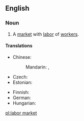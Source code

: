 ==English==
{{wikipedia|Labor economics}}
===Noun===
{{en-noun|sg=[[labor]] [[market]]}}

# {{economics}} A [[market]] with [[labor]] of [[worker]]s.

====Translations====
{{trans-top|market}}
* Chinese:
*: Mandarin: {{t|zh|勞工市場|sc=Hani}}, {{t|zh|劳工市场|tr=láogōng shìchǎng|sc=Hani}}
* Czech: {{t-|cs|trh práce|m}}
* Estonian: {{t|et|tööturg}}
{{trans-mid}}
* Finnish: {{t+|fi|työmarkkinat|p}}
* German: {{t+|de|Arbeitsmarkt|m}}
* Hungarian: {{t+|hu|munkaerőpiac}}
{{trans-bottom}}

[[pl:labor market]]